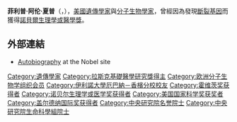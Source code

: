 {{Infobox Scientist
| name=菲利普·夏普{{Nobel icon}}<br />Phillip Sharp
| image=Phillip_Sharp_HD2007_with_Winthrop_Sears_Medal.jpg
| caption = 
| birth_date = {{birth date and age|1944|6|6}}
| birth_place = {{USA}}[[肯塔基州|肯塔基州]][[法爾茅斯_(肯塔基州)|法爾茅斯]]
| death_date =
| death_place =
| nationality = {{USA}}
| field= [[生物學家|生物學家]]
| alma_mater = Union College <br />[[伊利諾大學厄巴納-香檳分校|伊利諾大學厄巴納-香檳分校]]
| work_institution = [[加州理工學院|加州理工學院]]<br />[[冷泉港實驗室|冷泉港實驗室]]<br />[[麻州理工學院|麻州理工學院]]
| doctoral_advisor = 
| doctoral_students = Andrew Fire 
| prizes =   [[諾貝爾生理學或醫學獎|諾貝爾生理學或醫學獎]] (1993)<br />[[國家科學獎章|國家科學獎章]] (2006)
| societies =
| spouse = Ann Holcombe
| children =
| website =
| footnotes =
}}
'''菲利普·阿伦·夏普'''（{{lang-en|'''Phillip Allen Sharp'''}}，{{bd|1944年|6月6日|||catIdx=S}}），[[美國|美國]][[遺傳學家|遺傳學家]]與[[分子生物學|分子生物學家]]，曾經因為發現[[斷裂基因|斷裂基因]]而獲得[[諾貝爾生理學或醫學獎|諾貝爾生理學或醫學獎]]。

== 外部連結 ==
* [http://nobelprize.org/medicine/laureates/1993/sharp-autobio.html Autobiography] at the Nobel site

{{美国科学家小作品}}
{{諾貝爾生理學或醫學獎獲得者}}
{{Winners of the National Medal of Science|biological}}
{{加拿大盖尔德纳国际奖获得者}}
{{阿尔伯特·拉斯克基础医学研究奖获得者}}
{{中央研究院第二十七届院士}}

{{Authority control}}
{{DEFAULTSORT:Sharp, Phillip}}
[[Category:遺傳學家|Category:遺傳學家]]
[[Category:拉斯克基礎醫學研究獎得主|Category:拉斯克基礎醫學研究獎得主]]
[[Category:欧洲分子生物学组织会员|Category:欧洲分子生物学组织会员]]
[[Category:伊利諾大學厄巴納－香檳分校校友|Category:伊利諾大學厄巴納－香檳分校校友]]
[[Category:霍维茨奖获得者|Category:霍维茨奖获得者]]
[[Category:诺贝尔生理学或医学奖获得者|Category:诺贝尔生理学或医学奖获得者]]
[[Category:美国国家科学奖获奖者|Category:美国国家科学奖获奖者]]
[[Category:盖尔德纳国际奖获得者|Category:盖尔德纳国际奖获得者]]
[[Category:中央研究院名誉院士|Category:中央研究院名誉院士]]
[[Category:中央研究院生命科學組院士|Category:中央研究院生命科學組院士]]